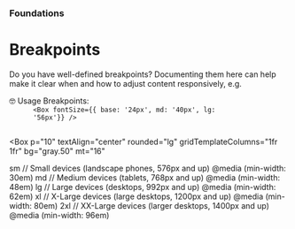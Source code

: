 
<Meta title="Foundations/Breakpoints" />

### Foundations

# Breakpoints

Do you have well-defined breakpoints? Documenting them here can help make it clear when and how to adjust content responsively, e.g.

<Alert mt="8" align="center" variant="left-accent">
  <Box textStyle="heading">🤓 Usage Breakpoints:</Box>
  <Box textStyle="body" ml="4">
    <Code>
      &lt;Box fontSize=&#123;&#123; base: '24px', md: '40px', lg:
      '56px'&#125;&#125; /&gt;
    </Code>
  </Box>
</Alert>

<Box
  p="10"
  textAlign="center"
  rounded="lg"
  gridTemplateColumns="1fr 1fr"
  bg="gray.50"
  mt="16"
>
  <Flex m="-4" flexWrap="wrap" justify="center">
    <Box p="4" w="50%">
      <Box p="8" borderRadius="lg" bg="white" boxShadow="base">
        sm
      </Box>
      <Box textStyle="caption" mt="4" color="font.pencil">
        // Small devices (landscape phones, 576px and up)
      </Box>
      <Box textStyle="body" mt="2">
        @media (min-width: 30em)
      </Box>
    </Box>
    <Box p="4" w="50%">
      <Box p="8" borderRadius="lg" bg="white" boxShadow="base">
        md
      </Box>
      <Box textStyle="caption" mt="4" color="font.pencil">
        // Medium devices (tablets, 768px and up)
      </Box>
      <Box textStyle="body" mt="2">
        @media (min-width: 48em)
      </Box>
    </Box>
    <Box p="4" w="50%">
      <Box p="8" borderRadius="lg" bg="white" boxShadow="base">
        lg
      </Box>
      <Box textStyle="caption" mt="4" color="font.pencil">
        // Large devices (desktops, 992px and up)
      </Box>
      <Box textStyle="body" mt="2">
        @media (min-width: 62em)
      </Box>
    </Box>
    <Box p="4" w="50%">
      <Box p="8" borderRadius="lg" bg="white" boxShadow="base">
        xl
      </Box>
      <Box textStyle="caption" mt="4" color="font.pencil">
        // X-Large devices (large desktops, 1200px and up)
      </Box>
      <Box textStyle="body" mt="2">
        @media (min-width: 80em)
      </Box>
    </Box>
    <Box p="4" w="50%">
      <Box p="8" borderRadius="lg" bg="white" boxShadow="base">
        2xl
      </Box>
      <Box textStyle="caption" mt="4" color="font.pencil">
        // XX-Large devices (larger desktops, 1400px and up)
      </Box>
      <Box textStyle="body" mt="2">
        @media (min-width: 96em)
      </Box>
    </Box>
  </Flex>
</Box>

